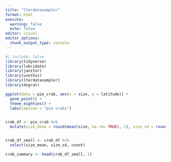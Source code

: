 ```yaml
---
title: "lterdatasampler"
format: html
execute:
  warning: false
  echo: false
editor: visual
editor_options: 
  chunk_output_type: console
---
```


```r
#| include: false
library(tidyverse)
library(lubridate)
library(janitor)
library(usethis)
library(lterdatasampler)
library(dograt)
```

```r

ggplot(data = pie_crab, aes(x = size, y = latitude)) +
  geom_point() +
  theme_eighties() +
  labs(caption = "pie crabz")
  
```

```r

crab_df <- pie_crab %>%
  mutate(size_mean = round(mean(size, na.rm= TRUE), 2), size_sd = round(sd(size), 2), count = n())


crab_df_small <- crab_df %>%
  select(size_mean, size_sd, count) 

crab_summary <- head(crab_df_small, 1)

```



















